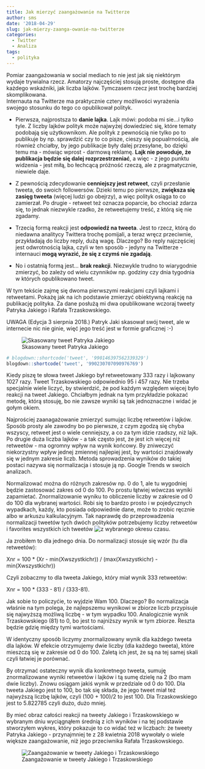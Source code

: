 ```yaml
---
title: Jak mierzyć zaangażowanie na Twitterze
author: sms
date: '2018-04-29'
slug: jak-mierzy-zaanga-owanie-na-twitterze
categories:
  - Twitter
  - Analiza
tags:
  - polityka
---
```


Pomiar zaangażowania w social mediach to nie jest jak się niektórym wydaje trywialna rzecz. Amatorzy najczęściej stosują proste, dostępne dla każdego wskaźniki, jak liczba lajków. Tymczasem rzecz jest trochę bardziej skomplikowana.  
Internauta na Twitterze ma praktycznie cztery możliwości wyrażenia swojego stosunku do tego co opublikował polityk.

- Pierwsza, najprostsza to **danie lajka**. Lajk mówi: podoba mi sie...i tylko tyle. Z liczby lajków polityk może najwyżej dowiedzieć się, które tematy podobają się użytkownikom. Ale polityk z pewnością nie tylko po to publikuje by np. sprawdzić czy to co pisze, cieszy się popualrnością, ale również chciałby, by jego publikacje były dalej przesyłane, bo dzięki temu ma  - mówiąc wprost - darmową reklamę. **Lajk nie powoduje, że publikacja będzie się dalej rozprzestrzeniać**, a więc - z jego punktu widzenia - jest miłą, bo łechcącą próżność rzeczą, ale z  pragmatycznie, niewiele daje.

- Z pewnością zdecydowanie **cenniejszy jest retweet**, czyli przesłanie tweeta, do swoich followersów. Dzieki temu po pierwsze, **zwiększa się zasięg tweeta** (więcej ludzi go obejrzy), a więc polityk osiąga to co zamierzał. Po drugie - retweet też oznacza poparcie, bo chociaż zdarza się, to jednak niezwykle rzadko, że retweetujemy treść, z którą się nie zgadamy.

- Trzecią formą reakcji jest **odpowiedź na tweeta**. Jest to rzecz, którą do niedawna analitycy Twittera trochę pomijali, a teraz wręcz przeciwnie, przykładają do liczby reply, dużą wagę. Dlaczego? Bo reply najczęściej jest odwrotnością lajka, czyli w ten sposób - jedyny na Twitterze - internauci **mogą wyrazić, że się z czymś nie zgadają**. 

- No i ostatnią formą jest... **brak reakcji**. Niezwykle trudno to  wiarygodnie zmierzyć, bo zależy od wielu czynników np. godziny czy dnia tygodnia w których opublikowano tweet.

W tym tekście zajmę się dwoma pierwszymi reakcjami czyli lajkami i retweetami. Pokażę jak na ich podstawie zmierzyć obiektywną reakcję na publikację polityka. Za dane posłużą mi dwa opublikowane wczoraj tweety Patryka Jakiego i Rafała Trzaskowskiego.

UWAGA (Edycja 3 sierpnia 2018.)
Patryk Jaki skasował swój tweet, ale w internecie nic nie ginie, więć jego treść jest w formie graficznej :-)

![Skasowany tweet Patryka Jakiego](http://dziennikarz.pl/img/Jaki_skasowany_tweet.png)

```r
# blogdown::shortcode('tweet', '990146397562339329')
blogdown::shortcode('tweet', '990230707090976769')

```

Kiedy piszę te słowa tweet Jakiego był retweetowany 333 razy i lajkowany 1027 razy. Tweet Trzaskowskiego odpowiednio 95 i 457 razy. Nie trzeba specjalnie wiele liczyć, by stwierdzić, że pod każdym względem więcej było reakcji na tweet Jakiego. Chciałbym jednak na tym przykładzie pokazać metodę, którą stosuję, bo nie zawsze wyniki są tak jednoznaczne i widać je gołym okiem.

Najprościej zaanagażowanie zmierzyć sumując liczbę retweetów i lajków. Sposób prosty ale zawodny bo po pierwsze, z czym zgodzą się chyba wszyscy, retweet jest o wiele cenniejszy, a co za tym idzie rzadszy, niż lajk. Po drugie duża liczba lajków - a tak często jest, że jest ich więcej niż retweetów - ma ogromny wpływ na wynik końcowy. By zniweczyć niekorzystny wpływ jednej zmiennej najlepiej jest, by wartości znajdowały się w jednym zakresie liczb. Metoda sprowadzenia wyników do takiej postaci nazywa się normalizacja i stosuje ją np. Google Trends w swoich analizach.

Normalizować można do różnych zakresów np. 0 do 1, ale tu wygodniej będzie zastosować zakres od 0 do 100. Po prostu łątwiej wówczas wyniki zapamietać.  Znormalizowanie wyniku to obliczenie liczby w zakresie od 0 do 100 dla wybranej wartości. Robi się to bardzo prosto i w pojedycznych wypadkach, każdy, kto posiada odpowiednie dane, może to zrobic ręcznie albo w arkuszu kalkulacyjnym. Tak naprawdę do przeprowadzenia normalizacji tweetów tych dwóch polityków potrzebujemy liczby retweetów i favorites wszystkich ich tweetów ![z wybranego okresu czasu.](/images/tabela_wyniki_jaki_trzaskowski.png) 

Ja zrobiłem to dla jednego dnia. 
Do normalizacji stosuje się wzór (tu dla retweetów):

Xnr = 100 * (Xr - min(Xwszystkichr)) / (max(Xwszystkichr) - min(Xwszystkichr))

Czyli zobaczmy to dla tweeta Jakiego, który miał wynik 333 retweetów:

Xnr = 100 * (333 - 81) / (333-81).

Jak sobie to policzyćie, to wyjdzie Wam 100. Dlaczego? Bo normalizacja właśnie na tym polega, że najlepszemu wynikowi w zbiorze liczb przypisuje się najwyższą możliwą liczbę - w tym wypadku 100. Analogicznie wynik Trzaskowskiego (81) to 0, bo jest to najniższy wynik w tym zbiorze. Reszta będzie gdzię między tymi wartościami. 

W identyczny sposób liczymy znormalizowany wynik dla każdego tweeta dla lajków. W efekcie otrzymujemy dwie liczby (dla każdego tweeta), które mieszczą się w zakresie od 0 do 100. Zaletą ich jest, że są na tej samej skali czyli łatwiej je porównać. 

By otrzymać ostateczny wynik dla konkretnego tweeta, sumuję znormalizowane wyniki retweetów i lajków i tą sumę  dzielę na 2 (bo mam dwie liczby). Znowu osiągam jakiś wynik w przedziale od 0 do 100. Dla tweeta Jakiego jest to 100, bo tak się składa, że jego tweet miał też najwyższą liczbę lajków, czyli (100 + 100)/2 to jest 100. Dla Trzaskowskiego jest to 5.822785 czyli dużo, dużo mniej. 

By mieć obraz całości reakcji na tweety Jakiego i Trzaskowskiego w wybranym dniu wyciągnąłem średnią z ich wyników i na tej podstawie stworzyłem wykres, który pokazuje to co widać też w liczbach: że tweety Patryka Jakiego - przynajmniej te z 28 kwietnia 2018 wywołały o wiele większe zaangażowanie, niż jego przeciwnika Rafała Trzaskowskiego.

![Zaangażowanie w tweety Jakiego i Trzaskowskiego](/images/jaki_vs_czaskowski_reakcje.png)

